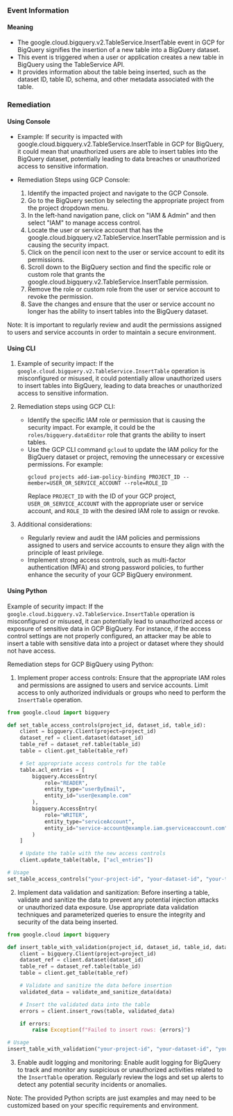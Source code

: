 
### Event Information

#### Meaning

- The google.cloud.bigquery.v2.TableService.InsertTable event in GCP for BigQuery signifies the insertion of a new table into a BigQuery dataset.
- This event is triggered when a user or application creates a new table in BigQuery using the TableService API.
- It provides information about the table being inserted, such as the dataset ID, table ID, schema, and other metadata associated with the table.

### Remediation

#### Using Console

- Example: If security is impacted with google.cloud.bigquery.v2.TableService.InsertTable in GCP for BigQuery, it could mean that unauthorized users are able to insert tables into the BigQuery dataset, potentially leading to data breaches or unauthorized access to sensitive information.

- Remediation Steps using GCP Console:
  1. Identify the impacted project and navigate to the GCP Console.
  2. Go to the BigQuery section by selecting the appropriate project from the project dropdown menu.
  3. In the left-hand navigation pane, click on "IAM & Admin" and then select "IAM" to manage access control.
  4. Locate the user or service account that has the google.cloud.bigquery.v2.TableService.InsertTable permission and is causing the security impact.
  5. Click on the pencil icon next to the user or service account to edit its permissions.
  6. Scroll down to the BigQuery section and find the specific role or custom role that grants the google.cloud.bigquery.v2.TableService.InsertTable permission.
  7. Remove the role or custom role from the user or service account to revoke the permission.
  8. Save the changes and ensure that the user or service account no longer has the ability to insert tables into the BigQuery dataset.

Note: It is important to regularly review and audit the permissions assigned to users and service accounts in order to maintain a secure environment.

#### Using CLI

1. Example of security impact: If the `google.cloud.bigquery.v2.TableService.InsertTable` operation is misconfigured or misused, it could potentially allow unauthorized users to insert tables into BigQuery, leading to data breaches or unauthorized access to sensitive information.

2. Remediation steps using GCP CLI:
   - Identify the specific IAM role or permission that is causing the security impact. For example, it could be the `roles/bigquery.dataEditor` role that grants the ability to insert tables.
   - Use the GCP CLI command `gcloud` to update the IAM policy for the BigQuery dataset or project, removing the unnecessary or excessive permissions. For example:
     ```
     gcloud projects add-iam-policy-binding PROJECT_ID --member=USER_OR_SERVICE_ACCOUNT --role=ROLE_ID
     ```
     Replace `PROJECT_ID` with the ID of your GCP project, `USER_OR_SERVICE_ACCOUNT` with the appropriate user or service account, and `ROLE_ID` with the desired IAM role to assign or revoke.

3. Additional considerations:
   - Regularly review and audit the IAM policies and permissions assigned to users and service accounts to ensure they align with the principle of least privilege.
   - Implement strong access controls, such as multi-factor authentication (MFA) and strong password policies, to further enhance the security of your GCP BigQuery environment.

#### Using Python

Example of security impact: If the `google.cloud.bigquery.v2.TableService.InsertTable` operation is misconfigured or misused, it can potentially lead to unauthorized access or exposure of sensitive data in GCP BigQuery. For instance, if the access control settings are not properly configured, an attacker may be able to insert a table with sensitive data into a project or dataset where they should not have access.

Remediation steps for GCP BigQuery using Python:

1. Implement proper access controls: Ensure that the appropriate IAM roles and permissions are assigned to users and service accounts. Limit access to only authorized individuals or groups who need to perform the `InsertTable` operation.

```python
from google.cloud import bigquery

def set_table_access_controls(project_id, dataset_id, table_id):
    client = bigquery.Client(project=project_id)
    dataset_ref = client.dataset(dataset_id)
    table_ref = dataset_ref.table(table_id)
    table = client.get_table(table_ref)

    # Set appropriate access controls for the table
    table.acl_entries = [
        bigquery.AccessEntry(
            role="READER",
            entity_type="userByEmail",
            entity_id="user@example.com"
        ),
        bigquery.AccessEntry(
            role="WRITER",
            entity_type="serviceAccount",
            entity_id="service-account@example.iam.gserviceaccount.com"
        )
    ]

    # Update the table with the new access controls
    client.update_table(table, ["acl_entries"])

# Usage
set_table_access_controls("your-project-id", "your-dataset-id", "your-table-id")
```

2. Implement data validation and sanitization: Before inserting a table, validate and sanitize the data to prevent any potential injection attacks or unauthorized data exposure. Use appropriate data validation techniques and parameterized queries to ensure the integrity and security of the data being inserted.

```python
from google.cloud import bigquery

def insert_table_with_validation(project_id, dataset_id, table_id, data):
    client = bigquery.Client(project=project_id)
    dataset_ref = client.dataset(dataset_id)
    table_ref = dataset_ref.table(table_id)
    table = client.get_table(table_ref)

    # Validate and sanitize the data before insertion
    validated_data = validate_and_sanitize_data(data)

    # Insert the validated data into the table
    errors = client.insert_rows(table, validated_data)

    if errors:
        raise Exception(f"Failed to insert rows: {errors}")

# Usage
insert_table_with_validation("your-project-id", "your-dataset-id", "your-table-id", your_data)
```

3. Enable audit logging and monitoring: Enable audit logging for BigQuery to track and monitor any suspicious or unauthorized activities related to the `InsertTable` operation. Regularly review the logs and set up alerts to detect any potential security incidents or anomalies.

Note: The provided Python scripts are just examples and may need to be customized based on your specific requirements and environment.

